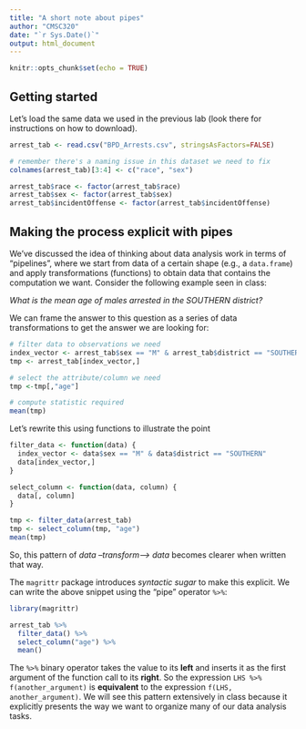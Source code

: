 ```yaml
---
title: "A short note about pipes"
author: "CMSC320"
date: "`r Sys.Date()`"
output: html_document
---
```


```r
knitr::opts_chunk$set(echo = TRUE)
```

## Getting started

Let's load the same data we used in the previous lab (look there for instructions on how to download).

```r
arrest_tab <- read.csv("BPD_Arrests.csv", stringsAsFactors=FALSE)

# remember there's a naming issue in this dataset we need to fix
colnames(arrest_tab)[3:4] <- c("race", "sex")

arrest_tab$race <- factor(arrest_tab$race)
arrest_tab$sex <- factor(arrest_tab$sex)
arrest_tab$incidentOffense <- factor(arrest_tab$incidentOffense)
```

## Making the process explicit with pipes

We've discussed the idea of thinking about data analysis work in terms of "pipelines", where
we start from data of a certain shape (e.g., a `data.frame`) and apply transformations (functions) to obtain data that contains the computation we want. Consider the following example seen in class:

_What is the mean age of males arrested in the SOUTHERN district?_

We can frame the answer to this question as a series of data transformations to get the answer we are looking for:

```r
# filter data to observations we need
index_vector <- arrest_tab$sex == "M" & arrest_tab$district == "SOUTHERN"
tmp <- arrest_tab[index_vector,]

# select the attribute/column we need
tmp <-tmp[,"age"]

# compute statistic required
mean(tmp)
```

Let's rewrite this using functions to illustrate the point

```r
filter_data <- function(data) {
  index_vector <- data$sex == "M" & data$district == "SOUTHERN"
  data[index_vector,]
}

select_column <- function(data, column) {
  data[, column]
}

tmp <- filter_data(arrest_tab)
tmp <- select_column(tmp, "age")
mean(tmp)
```

So, this pattern of _data --transform--> data_ becomes clearer when written that way.

The `magrittr` package introduces _syntactic sugar_ to make this explicit. We can write the above snippet using the "pipe" operator `%>%`:

```r
library(magrittr)

arrest_tab %>%
  filter_data() %>%
  select_column("age") %>%
  mean()
```

The `%>%` binary operator takes the value to its **left** and inserts it as the first argument of the function call to its **right**. So the expression `LHS %>% f(another_argument)` is **equivalent** to the expression `f(LHS, another_argument)`. We will see this pattern extensively in class because it explicitly presents the way we want to organize many of our data analysis tasks.

